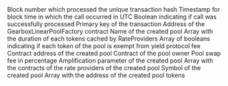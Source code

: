 <ParamField path="call_block_number">
Block number which processed the unique transaction hash
</ParamField>
<ParamField path="call_block_time">
Timestamp for block time in which the call occurred in UTC
</ParamField>
<ParamField path="call_success">
Boolean indicating if call was successfully processed
</ParamField>
<ParamField path="call_trace_address">

</ParamField>
<ParamField path="call_tx_hash">
Primary key of the transaction
</ParamField>
<ParamField path="contract_address">
Address of the GearboxLinearPoolFactory contract
</ParamField>
<ParamField path="name">
Name of the created pool
</ParamField>
<ParamField path="tokenRateCacheDurations">
Array with the duration of each tokens cached by RateProviders
</ParamField>
<ParamField path="exemptFromYieldProtocolFeeFlags">
Array of booleans indicating if each token of the pool is exempt from yield protocol fee
</ParamField>
<ParamField path="output_0">
Contract address of the created pool
</ParamField>
<ParamField path="owner">
Contract of the pool owner
</ParamField>
<ParamField path="swapFeePercentage">
Pool swap fee in percentage
</ParamField>
<ParamField path="amplificationParameter">
Amplification parameter of the created pool
</ParamField>
<ParamField path="rateProviders">
Array with the contracts of the rate providers of the created pool
</ParamField>
<ParamField path="symbol">
Symbol of the created pool
</ParamField>
<ParamField path="tokens">
Array with the address of the created pool tokens
</ParamField>

